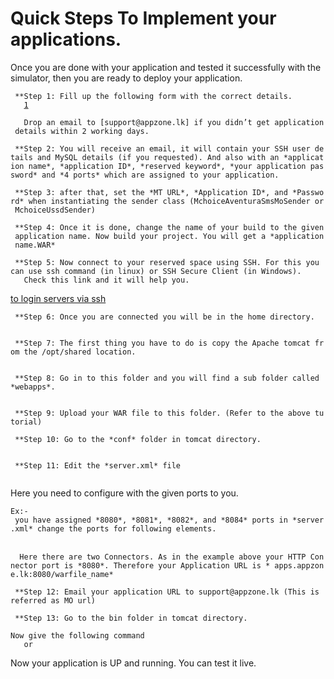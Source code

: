 =Quick Steps To Implement your applications.=

Once you are done with your application and tested it successfully with the simulator, then you are ready to deploy your application.

  **Step 1: Fill up the following form with the correct details.
    [https://spreadsheets.google.com/a/9696.lk/viewform?hl=en&pli=1&formkey=dExQeWhiQlluQnIta0xVUlBCelpTTmc6MQ#gid=0]

    Drop an email to [support@appzone.lk] if you didn’t get application details within 2 working days.
  
  **Step 2: You will receive an email, it will contain your SSH user details and MySQL details (if you requested). And also with an *application name*, *application ID*, *reserved keyword*, *your application password* and *4 ports* which are assigned to your application.
  
  **Step 3: after that, set the *MT URL*, *Application ID*, and *Password* when instantiating the sender class (MchoiceAventuraSmsMoSender or MchoiceUssdSender)

  **Step 4: Once it is done, change the name of your build to the given application name. Now build your project. You will get a *application name.WAR*

  **Step 5: Now connect to your reserved space using SSH. For this you can use ssh command (in linux) or SSH Secure Client (in Windows).
    Check this link and it will help you.
[http://compudoc.princeton.edu/compudocwiki/index.php/HowTos:Connect to login servers via ssh]
  
  **Step 6: Once you are connected you will be in the home directory.
	{{{Ex: - cd /home/your username/}}}

  **Step 7: The first thing you have to do is copy the Apache tomcat from the /opt/shared location.
	{{{Ex: - cp /opt/shared/ apache-tomcat-6.0.29 /home/your username}}}

  **Step 8: Go in to this folder and you will find a sub folder called *webapps*.
	{{{Ex: - cd /home/username/apache-tomcat-6.0.29/webapps}}}
  
  **Step 9: Upload your WAR file to this folder. (Refer to the above tutorial)
  
  **Step 10: Go to the *conf* folder in tomcat directory. 
	{{{Ex: - cd /home/username/apache-tomcat-6.0.29/conf}}}
  
  **Step 11: Edit the *server.xml* file 
 	{{{Ex: - vi server.xml}}} 
Here you need to configure with the given ports to you. 
 Ex:- you have assigned *8080*, *8081*, *8082*, and *8084* ports in *server.xml* change the ports for following elements. 
        <Server port=“8081” shutdown="SHUTDOWN"> 
      <Connector port="8080" protocol="HTTP/1.1" connectionTimeout="20000" redirectPort="8082" />
   Here there are two Connectors. As in the example above your HTTP Connector port is *8080*. Therefore your Application URL is * apps.appzone.lk:8080/warfile_name*
  
  **Step 12: Email your application URL to support@appzone.lk (This is referred as MO url)
  
  **Step 13: Go to the bin folder in tomcat directory. 
	{{{Ex: - cd /home/username/apache-tomcat-6.0.29/bin}}} 
 Now give the following command 
   {{{./startup.sh}}} or {{{sh startup.sh}}}
Now your application is UP and running. You can test it live. 